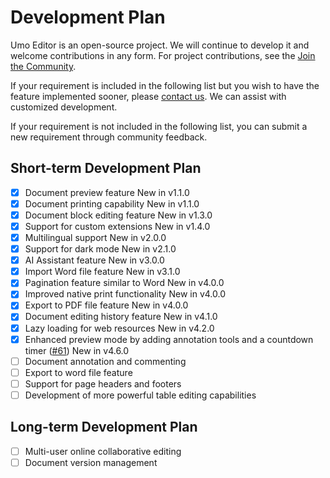 
# Development Plan

Umo Editor is an open-source project. We will continue to develop it and welcome contributions in any form. For project contributions, see the [Join the Community](/en/docs/#join-the-community).

If your requirement is included in the following list but you wish to have the feature implemented sooner, please [contact us](/en/docs/#contact-us). We can assist with customized development.

If your requirement is not included in the following list, you can submit a new requirement through community feedback.

## Short-term Development Plan

- [x] Document preview feature <Badge theme="success">New in v1.1.0</Badge>
- [x] Document printing capability <Badge theme="success">New in v1.1.0</Badge>
- [x] Document block editing feature <Badge theme="success">New in v1.3.0</Badge>
- [x] Support for custom extensions <Badge theme="success">New in v1.4.0</Badge>
- [x] Multilingual support <Badge theme="success">New in v2.0.0</Badge>
- [x] Support for dark mode <Badge theme="success">New in v2.1.0</Badge>
- [x] AI Assistant feature <Badge theme="success">New in v3.0.0</Badge>
- [x] Import Word file feature <Badge theme="success">New in v3.1.0</Badge>
- [x] Pagination feature similar to Word <Badge theme="success">New in v4.0.0</Badge>
- [x] Improved native print functionality <Badge theme="success">New in v4.0.0</Badge>
- [x] Export to PDF file feature <Badge theme="success">New in v4.0.0</Badge>
- [x] Document editing history feature <Badge theme="success">New in v4.1.0</Badge>
- [x] Lazy loading for web resources <Badge theme="success">New in v4.2.0</Badge>
- [x] Enhanced preview mode by adding annotation tools and a countdown timer ([#61](https://github.com/umodoc/editor/issues/61)) <Badge theme="success">New in v4.6.0</Badge>
- [ ] Document annotation and commenting
- [ ] Export to word file feature
- [ ] Support for page headers and footers
- [ ] Development of more powerful table editing capabilities

## Long-term Development Plan

- [ ] Multi-user online collaborative editing
- [ ] Document version management